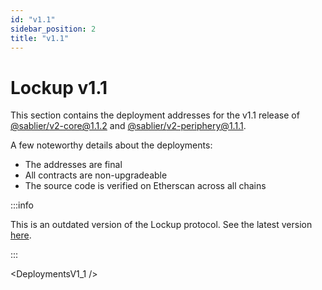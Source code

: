 ```yaml
---
id: "v1.1"
sidebar_position: 2
title: "v1.1"
---
```



# Lockup v1.1

This section contains the deployment addresses for the v1.1 release of [@sablier/v2-core@1.1.2][v2-core] and
[@sablier/v2-periphery@1.1.1][v2-periphery].

[v2-core]: https://npmjs.com/package/@sablier/v2-core/v/1.1.2
[v2-periphery]: https://npmjs.com/package/@sablier/v2-periphery/v/1.1.1

A few noteworthy details about the deployments:

- The addresses are final
- All contracts are non-upgradeable
- The source code is verified on Etherscan across all chains

:::info

This is an outdated version of the Lockup protocol. See the latest version [here](/guides/lockup/deployments).

:::

<DeploymentsV1_1 />
